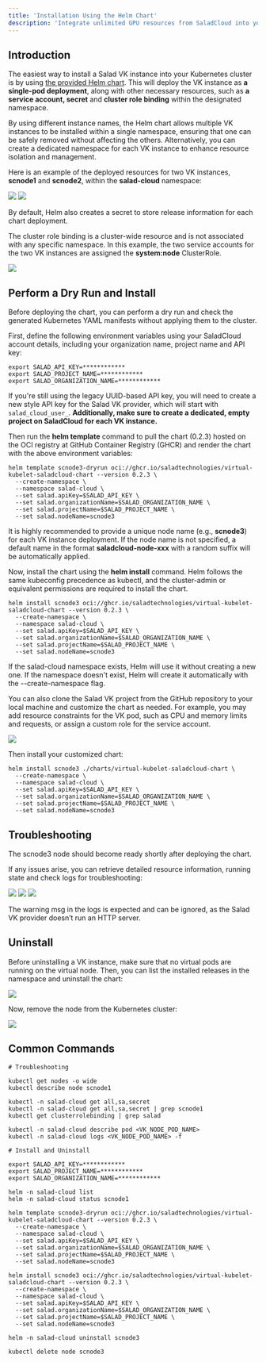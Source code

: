 ```yaml
---
title: 'Installation Using the Helm Chart'
description: 'Integrate unlimited GPU resources from SaladCloud into your Kubernetes clusters'
---
```


## Introduction

The easiest way to install a Salad VK instance into your Kubernetes cluster is by using
[the provided Helm chart](https://github.com/SaladTechnologies/virtual-kubelet-saladcloud/tree/v0.2.1/charts/virtual-kubelet-saladcloud-chart).
This will deploy the VK instance as **a single-pod deployment**, along with other necessary resources, such as **a
service account, secret** and **cluster role binding** within the designated namespace.

By using different instance names, the Helm chart allows multiple VK instances to be installed within a single
namespace, ensuring that one can be safely removed without affecting the others. Alternatively, you can create a
dedicated namespace for each VK instance to enhance resource isolation and management.

Here is an example of the deployed resources for two VK instances, **scnode1** and **scnode2**, within the
**salad-cloud** namespace:

<img src="/guides/kubernetes-integration/images/k8s-nodes.png" />

<img src="/guides/kubernetes-integration/images/k8s-install1.png" />

By default, Helm also creates a secret to store release information for each chart deployment.

The cluster role binding is a cluster-wide resource and is not associated with any specific namespace. In this example,
the two service accounts for the two VK instances are assigned the **system:node** ClusterRole.

<img src="/guides/kubernetes-integration/images/k8s-install2.png" />

## Perform a Dry Run and Install

Before deploying the chart, you can perform a dry run and check the generated Kubernetes YAML manifests without applying
them to the cluster.

First, define the following environment variables using your SaladCloud account details, including your organization
name, project name and API key:

```
export SALAD_API_KEY=************
export SALAD_PROJECT_NAME=************
export SALAD_ORGANIZATION_NAME=************
```

If you're still using the legacy UUID-based API key, you will need to create a new style API key for the Salad VK
provider, which will start with `salad_cloud_user_`. **Additionally, make sure to create a dedicated, empty project on
SaladCloud for each VK instance.**

Then run the **helm template** command to pull the chart (0.2.3) hosted on the OCI registry at GitHub Container Registry
(GHCR) and render the chart with the above environment variables:

```
helm template scnode3-dryrun oci://ghcr.io/saladtechnologies/virtual-kubelet-saladcloud-chart --version 0.2.3 \
  --create-namespace \
  --namespace salad-cloud \
  --set salad.apiKey=$SALAD_API_KEY \
  --set salad.organizationName=$SALAD_ORGANIZATION_NAME \
  --set salad.projectName=$SALAD_PROJECT_NAME \
  --set salad.nodeName=scnode3
```

It is highly recommended to provide a unique node name (e.g., **scnode3**) for each VK instance deployment. If the node
name is not specified, a default name in the format **saladcloud-node-xxx** with a random suffix will be automatically
applied.

Now, install the chart using the **helm install** command. Helm follows the same kubeconfig precedence as kubectl, and
the cluster-admin or equivalent permissions are required to install the chart.

```
helm install scnode3 oci://ghcr.io/saladtechnologies/virtual-kubelet-saladcloud-chart --version 0.2.3 \
  --create-namespace \
  --namespace salad-cloud \
  --set salad.apiKey=$SALAD_API_KEY \
  --set salad.organizationName=$SALAD_ORGANIZATION_NAME \
  --set salad.projectName=$SALAD_PROJECT_NAME \
  --set salad.nodeName=scnode3
```

If the salad-cloud namespace exists, Helm will use it without creating a new one. If the namespace doesn't exist, Helm
will create it automatically with the --create-namespace flag.

You can also clone the Salad VK project from the GitHub repository to your local machine and customize the chart as
needed. For example, you may add resource constraints for the VK pod, such as CPU and memory limits and requests, or
assign a custom role for the service account.

<img src="/guides/kubernetes-integration/images/k8s-install3.png" />

Then install your customized chart:

```
helm install scnode3 ./charts/virtual-kubelet-saladcloud-chart \
  --create-namespace \
  --namespace salad-cloud \
  --set salad.apiKey=$SALAD_API_KEY \
  --set salad.organizationName=$SALAD_ORGANIZATION_NAME \
  --set salad.projectName=$SALAD_PROJECT_NAME \
  --set salad.nodeName=scnode3
```

## Troubleshooting

The scnode3 node should become ready shortly after deploying the chart.

If any issues arise, you can retrieve detailed resource information, running state and check logs for troubleshooting:

<img src="/guides/kubernetes-integration/images/k8s-install-scnode3.png" />

<img src="/guides/kubernetes-integration/images/k8s-troubleshooting.png" />

<img src="/guides/kubernetes-integration/images/k8s-install-logs1.png" />

The warning msg in the logs is expected and can be ignored, as the Salad VK provider doesn’t run an HTTP server.

## Uninstall

Before uninstalling a VK instance, make sure that no virtual pods are running on the virtual node. Then, you can list
the installed releases in the namespace and uninstall the chart:

<img src="/guides/kubernetes-integration/images/k8s-uninstall.png" />

Now, remove the node from the Kubernetes cluster:

<img src="/guides/kubernetes-integration/images/k8s-delete-node.png" />

## Common Commands

```
# Troubleshooting

kubectl get nodes -o wide
kubectl describe node scnode1

kubectl -n salad-cloud get all,sa,secret
kubectl -n salad-cloud get all,sa,secret | grep scnode1
kubectl get clusterrolebinding | grep salad

kubectl -n salad-cloud describe pod <VK_NODE_POD_NAME>
kubectl -n salad-cloud logs <VK_NODE_POD_NAME> -f

# Install and Uninstall

export SALAD_API_KEY=************
export SALAD_PROJECT_NAME=************
export SALAD_ORGANIZATION_NAME=************

helm -n salad-cloud list
helm -n salad-cloud status scnode1

helm template scnode3-dryrun oci://ghcr.io/saladtechnologies/virtual-kubelet-saladcloud-chart --version 0.2.3 \
  --create-namespace \
  --namespace salad-cloud \
  --set salad.apiKey=$SALAD_API_KEY \
  --set salad.organizationName=$SALAD_ORGANIZATION_NAME \
  --set salad.projectName=$SALAD_PROJECT_NAME \
  --set salad.nodeName=scnode3

helm install scnode3 oci://ghcr.io/saladtechnologies/virtual-kubelet-saladcloud-chart --version 0.2.3 \
  --create-namespace \
  --namespace salad-cloud \
  --set salad.apiKey=$SALAD_API_KEY \
  --set salad.organizationName=$SALAD_ORGANIZATION_NAME \
  --set salad.projectName=$SALAD_PROJECT_NAME \
  --set salad.nodeName=scnode3

helm -n salad-cloud uninstall scnode3

kubectl delete node scnode3
```
